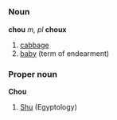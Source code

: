 =={{fr}}==
===Noun===
'''chou''' ''m, pl'' '''choux'''
#[[cabbage]]
#[[baby]] (term of endearment)
===Proper noun===
'''Chou'''
#[[Shu]] (Egyptology)